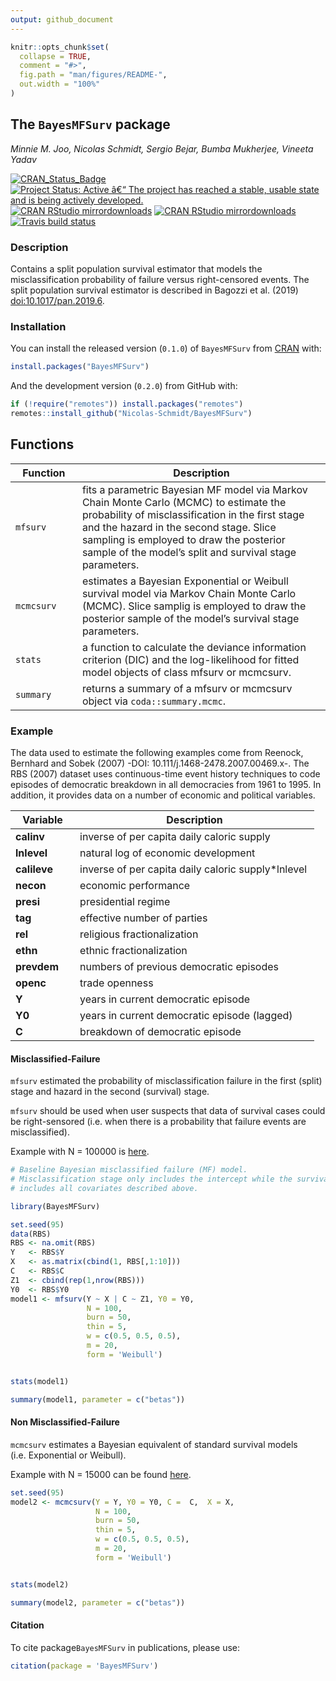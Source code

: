 ```yaml
---
output: github_document
---
```


<!-- README.md is generated from README.Rmd. Please edit that file -->

```r
knitr::opts_chunk$set(
  collapse = TRUE,
  comment = "#>",
  fig.path = "man/figures/README-",
  out.width = "100%"
)
```

## The `BayesMFSurv` package

_Minnie M. Joo, Nicolas Schmidt, Sergio Bejar, Bumba Mukherjee, Vineeta Yadav_


<!-- badges: start -->

[![CRAN\_Status\_Badge](https://www.r-pkg.org/badges/version/BayesMFSurv)](https://cran.r-project.org/package=BayesMFSurv)
[![Project Status: Active â€“ The project has reached a stable, usable state and is being actively developed.](https://www.repostatus.org/badges/latest/active.svg)](https://www.repostatus.org/#active)
[![CRAN RStudio mirrordownloads](https://cranlogs.r-pkg.org/badges/grand-total/BayesMFSurv?color=blue)](https://www.r-pkg.org/pkg/BayesMFSurv)
[![CRAN RStudio mirrordownloads](https://cranlogs.r-pkg.org/badges/BayesMFSurv?color=blue)](https://www.r-pkg.org/pkg/BayesMFSurv)
[![Travis build status](https://travis-ci.com/Nicolas-Schmidt/BayesMFSurv.svg?branch=master)](https://travis-ci.com/Nicolas-Schmidt/BayesMFSurv)
<!-- badges: end -->

### Description

Contains a split population survival estimator that models the misclassification probability of failure versus right-censored events. The split population survival estimator is described in Bagozzi et al. (2019) <doi:10.1017/pan.2019.6>.

### Installation

You can install the released version (`0.1.0`) of `BayesMFSurv` from [CRAN](https://cran.r-project.org/) with:

``` r
install.packages("BayesMFSurv")
```

And the development version (`0.2.0`) from GitHub with:

``` r
if (!require("remotes")) install.packages("remotes")
remotes::install_github("Nicolas-Schmidt/BayesMFSurv")
```

## Functions


| Function |Description |
| ----------------- | -------------------------------------------------------------- | 
|`mfsurv`|fits a parametric Bayesian MF model via Markov Chain Monte Carlo (MCMC) to estimate the probability of misclassification in the first stage and the hazard in the second stage. Slice sampling is employed to draw the posterior sample of the model's split and survival stage parameters.|
|`mcmcsurv` | estimates a Bayesian Exponential or Weibull survival model via Markov Chain Monte Carlo (MCMC). Slice samplig is employed to draw the posterior sample of the model's survival stage parameters.|
|`stats`|a function to calculate the deviance information criterion (DIC) and the log-likelihood for fitted model objects of class mfsurv or mcmcsurv.|
|`summary`|returns a summary of a mfsurv or mcmcsurv object via `coda::summary.mcmc`.|



### Example


The data used to estimate the following examples come from Reenock, Bernhard and Sobek (2007) -DOI: 10.111/j.1468-2478.2007.00469.x-.  The RBS (2007) dataset uses continuous-time event history techniques to code episodes of democratic breakdown in all democracies from 1961 to 1995.  In addition, it provides data on a number of economic and political variables. 

|Variable| Description|
| ----------------- | -------------------------------------------------------------- | 
|__calinv__|inverse of per capita daily caloric supply|
|__lnlevel__|natural log of economic development|
|__calileve__|inverse of per capita daily caloric supply*lnlevel|
|__necon__|economic performance|
|__presi__|presidential regime|
|__tag__|effective number of parties|
|__rel__|religious fractionalization|
|__ethn__|ethnic fractionalization|
|__prevdem__|numbers of previous democratic episodes|
|__openc__|trade openness|
|__Y__|years in current democratic episode |
|__Y0__|years in current democratic episode (lagged)|
|__C__|breakdown of democratic episode|


#### Misclassified-Failure

`mfsurv` estimated the probability of misclassification failure in the first (split) stage and hazard in the second (survival) stage. 

`mfsurv` should be used when user suspects that data of survival cases could be right-sensored (i.e. when there is a probability that failure events are misclassified). 

Example with N = 100000 is [here](https://github.com/Nicolas-Schmidt/BayesMFSurv/tree/master/data-raw).

```r

# Baseline Bayesian misclassified failure (MF) model. 
# Misclassification stage only includes the intercept while the survival stage 
# includes all covariates described above.  

library(BayesMFSurv)

set.seed(95)
data(RBS)
RBS <- na.omit(RBS)
Y   <- RBS$Y
X   <- as.matrix(cbind(1, RBS[,1:10]))
C   <- RBS$C
Z1  <- cbind(rep(1,nrow(RBS)))
Y0  <- RBS$Y0
model1 <- mfsurv(Y ~ X | C ~ Z1, Y0 = Y0,
                 N = 100,
                 burn = 50,
                 thin = 5,
                 w = c(0.5, 0.5, 0.5),
                 m = 20,
                 form = 'Weibull')


stats(model1)

summary(model1, parameter = c("betas"))

```

#### Non Misclassified-Failure

`mcmcsurv` estimates a Bayesian equivalent of standard survival models (i.e. Exponential or Weibull).   

Example with N = 15000 can be found [here]( https://github.com/Nicolas-Schmidt/BayesMFSurv/tree/master/data-raw).

```r
set.seed(95)
model2 <- mcmcsurv(Y = Y, Y0 = Y0, C =  C,  X = X, 
                   N = 100, 
                   burn = 50, 
                   thin = 5, 
                   w = c(0.5, 0.5, 0.5),
                   m = 20, 
                   form = 'Weibull')


stats(model2)

summary(model2, parameter = c("betas"))
```




#### Citation

To cite package`BayesMFSurv` in publications, please use:

```r
citation(package = 'BayesMFSurv')
```



